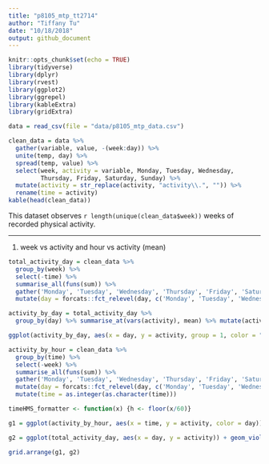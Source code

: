 ```yaml
---
title: "p8105_mtp_tt2714"
author: "Tiffany Tu"    
date: "10/18/2018"
output: github_document
---
```

```r
knitr::opts_chunk$set(echo = TRUE)
library(tidyverse)
library(dplyr)
library(rvest)
library(ggplot2)
library(ggrepel)
library(kableExtra)
library(gridExtra)
```

```r
data = read_csv(file = "data/p8105_mtp_data.csv") 

clean_data = data %>% 
  gather(variable, value, -(week:day)) %>% 
  unite(temp, day) %>% 
  spread(temp, value) %>% 
  select(week, activity = variable, Monday, Tuesday, Wednesday, 
         Thursday, Friday, Saturday, Sunday) %>% 
  mutate(activity = str_replace(activity, "activity\\.", "")) %>% 
  rename(time = activity)
kable(head(clean_data))
```

This dataset observes `r length(unique(clean_data$week))` weeks of recorded physical activity. 

--------------------------------------------

1. week vs activity and hour vs activity (mean)
```r
total_activity_day = clean_data %>% 
  group_by(week) %>% 
  select(-time) %>% 
  summarise_all(funs(sum)) %>% 
  gather('Monday', 'Tuesday', 'Wednesday', 'Thursday', 'Friday', 'Saturday', 'Sunday', key = "day", value = "activity") %>% 
  mutate(day = forcats::fct_relevel(day, c('Monday', 'Tuesday', 'Wednesday', 'Thursday', 'Friday', 'Saturday', 'Sunday'))) 

activity_by_day = total_activity_day %>%
  group_by(day) %>% summarise_at(vars(activity), mean) %>% mutate(activity, activity = round(activity))

ggplot(activity_by_day, aes(x = day, y = activity, group = 1, color = "red")) + geom_point() + geom_line() + geom_text_repel(aes(label = activity), size = 2.8, color = "black") + theme_bw() + labs(title = "Average activity per day", x = "Day of Week", y = "Activity (per Minute)") + theme(legend.position = "none")
```

```r
activity_by_hour = clean_data %>% 
  group_by(time) %>% 
  select(-week) %>%
  summarise_all(funs(sum)) %>% 
  gather('Monday', 'Tuesday', 'Wednesday', 'Thursday', 'Friday', 'Saturday', 'Sunday', key = "day", value = "activity") %>% 
  mutate(day = forcats::fct_relevel(day, c('Monday', 'Tuesday', 'Wednesday', 'Thursday', 'Friday', 'Saturday', 'Sunday'))) %>% 
  mutate(time = as.integer(as.character(time)))

timeHMS_formatter <- function(x) {h <- floor(x/60)}

g1 = ggplot(activity_by_hour, aes(x = time, y = activity, color = day)) + geom_smooth(method = "auto") + scale_x_continuous(label = timeHMS_formatter, breaks = seq(1, 1440, by = 64)) + labs(title = "Activity distribution over 24 hour period", x = "Hour of the day", y = "Activity (per Minute)") + theme_bw()
```

```r
g2 = ggplot(total_activity_day, aes(x = day, y = activity)) + geom_violin(adjust = 0.8, aes(fill = day))  + geom_boxplot(width = 0.1) + labs(title = "Activity distribution on each day", x = "day of the week", y = "Activity (per Minute)") + theme_bw() + scale_y_continuous(labels = scales::comma)
```

```r
grid.arrange(g1, g2)
```




